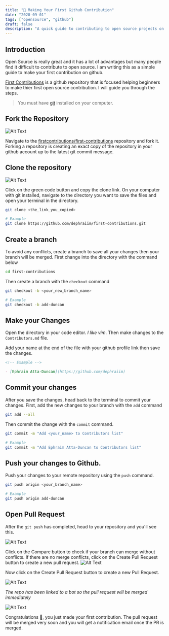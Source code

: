 ```yaml
---
title: "🦄 Making Your First Github Contribution"
date: "2020-09-01"
tags: ["opensource", "github"]
draft: false
description: "A quick guide to contributing to open source projects on Github"
---
```


## Introduction

Open Source is really great and it has a lot of advantages but many people find it difficult to contribute to open source. I am writing this as a simple guide to make your first contribution on github.

[First Contributions](https://github.com/firstcontributions/first-contributions) is a github repository that is focused helping beginners to make thier first open source contribution. I will guide you through the steps.

> You must have [git](https://git-scm.com/) installed on your computer.

## Fork the Repository

![Alt Text](https://dev-to-uploads.s3.amazonaws.com/i/o20lxmsjawnv3haeg45g.png)

Navigate to the [firstcontributions/first-contributions](https://github.com/firstcontributions/first-contributions) repository and fork it. Forking a repository is creating an exact copy of the repository in your github account up to the latest git commit message.

## Clone the repository

![Alt Text](https://dev-to-uploads.s3.amazonaws.com/i/95r8bqqsnt0losag50b1.png)

Click on the green code button and copy the clone link.
On your computer with git installed, navigate to the directory you want to save the files and open your terminal in the directory.

```bash
git clone <the_link_you_copied>

# Example
git clone https://github.com/dephraiim/first-contributions.git
```

## Create a branch

To avoid any conflicts, create a branch to save all your changes then your branch will be merged.
First change into the directory with the command below

```bash
cd first-contributions
```

Then create a branch with the `checkout` command

```bash
git checkout -b <your_new_branch_name>

# Example
git checkout -b add-duncan
```

## Make your Changes

Open the directory in your code editor. _I like vim_. Then make changes to the `Contributors.md` file.

Add your name at the end of the file with your github profile link then save the changes.

```md
<!-- Example -->

- [Ephraim Atta-Duncan](https://github.com/dephraiim)
```

## Commit your changes

After you save the changes, head back to the terminal to commit your changes.
First, add the new changes to your branch with the `add` command

```bash
git add --all
```

Then commit the change with the `commit` command.

```bash
git commit -m "Add <your_name> to Contributors list"

# Example
git commit -m "Add Ephraim Atta-Duncan to Contributors list"
```

## Push your changes to Github.

Push your changes to your remote repository using the `push` command.

```bash
git push origin <your_branch_name>

# Example
git push origin add-duncan
```

## Open Pull Request

After the `git push` has completed, head to your repository and you'll see this.

![Alt Text](https://dev-to-uploads.s3.amazonaws.com/i/rnb1h7nyqsqrtjkhax75.png)

Click on the Compare button to check if your branch can merge without conflicts. If there are no merge conflicts, click on the Create Pull Request button to create a new pull request.
![Alt Text](https://dev-to-uploads.s3.amazonaws.com/i/wk1h1welym2kls94ki25.png)

Now click on the Create Pull Request button to create a new Pull Request.

![Alt Text](https://dev-to-uploads.s3.amazonaws.com/i/u4rnaeqa5bnqyccchhgt.png)

_The repo has been linked to a bot so the pull request will be merged immediately_

![Alt Text](https://dev-to-uploads.s3.amazonaws.com/i/2mld1g2k6fp2j3lxmyio.png)

Congratulations 🎉, you just made your first contribution. The pull request will be merged very soon and you will get a notification email once the PR is merged.
